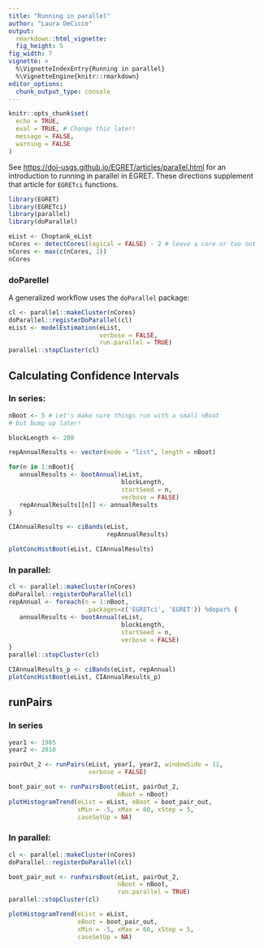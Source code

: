 ```yaml
---
title: "Running in parallel"
author: "Laura DeCicco"
output: 
  rmarkdown::html_vignette:
  fig_height: 5
fig_width: 7
vignette: >
  %\VignetteIndexEntry{Running in parallel}
  %\VignetteEngine{knitr::rmarkdown}
editor_options: 
  chunk_output_type: console
---
```


```r
knitr::opts_chunk$set(
  echo = TRUE,
  eval = TRUE, # Change this later!
  message = FALSE,
  warning = FALSE
) 

```

See <https://doi-usgs.github.io/EGRET/articles/parallel.html> for an introduction to running in parallel in EGRET. These directions supplement that article for `EGRETci` functions.


```r
library(EGRET)
library(EGRETci)
library(parallel)
library(doParallel)

eList <- Choptank_eList
nCores <- detectCores(logical = FALSE) - 2 # leave a core or two out
nCores <- max(c(nCores, 1))
nCores
```

### doParellel

A generalized workflow uses the `doParallel` package:

```r
cl <- parallel::makeCluster(nCores)
doParallel::registerDoParallel(cl)
eList <- modelEstimation(eList, 
                         verbose = FALSE,
                         run.parallel = TRUE)
parallel::stopCluster(cl) 

```

## Calculating Confidence Intervals


### In series:

```r
nBoot <- 5 # Let's make sure things run with a small nBoot
# but bump up later!

blockLength <- 200

repAnnualResults <- vector(mode = "list", length = nBoot)

for(n in 1:nBoot){
   annualResults <- bootAnnual(eList, 
                               blockLength, 
                               startSeed = n, 
                               verbose = FALSE)
   repAnnualResults[[n]] <- annualResults
}

CIAnnualResults <- ciBands(eList, 
                           repAnnualResults)

plotConcHistBoot(eList, CIAnnualResults)

```

### In parallel:

```r
cl <- parallel::makeCluster(nCores)
doParallel::registerDoParallel(cl)
repAnnual <- foreach(n = 1:nBoot,
                     .packages=c('EGRETci', 'EGRET')) %dopar% {
   annualResults <- bootAnnual(eList, 
                               blockLength,
                               startSeed = n, 
                               verbose = FALSE)  
}
parallel::stopCluster(cl)   

CIAnnualResults_p <- ciBands(eList, repAnnual)
plotConcHistBoot(eList, CIAnnualResults_p)

```


## runPairs

### In series

```r
year1 <- 1985
year2 <- 2010

pairOut_2 <- runPairs(eList, year1, year2, windowSide = 11, 
                      verbose = FALSE)

boot_pair_out <- runPairsBoot(eList, pairOut_2, 
                              nBoot = nBoot)
plotHistogramTrend(eList = eList, eBoot = boot_pair_out,
                   xMin = -5, xMax = 60, xStep = 5,
                   caseSetUp = NA)

```


### In parallel:

```r
cl <- parallel::makeCluster(nCores)
doParallel::registerDoParallel(cl)

boot_pair_out <- runPairsBoot(eList, pairOut_2,
                              nBoot = nBoot, 
                              run.parallel = TRUE)
parallel::stopCluster(cl)

plotHistogramTrend(eList = eList, 
                   eBoot = boot_pair_out,
                   xMin = -5, xMax = 60, xStep = 5,
                   caseSetUp = NA)
```



